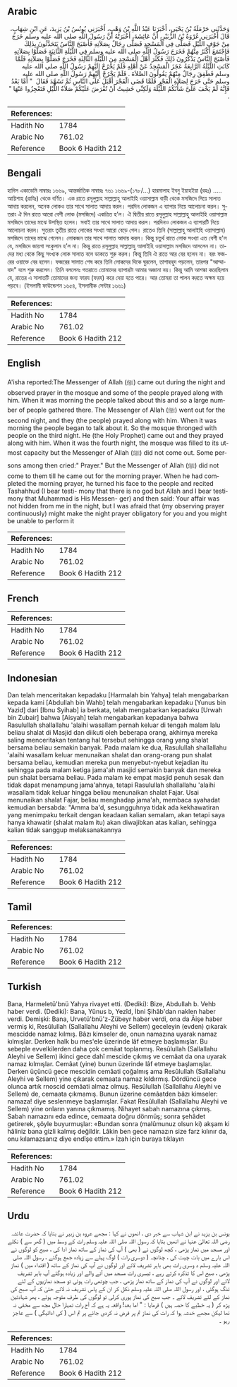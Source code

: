 ## Arabic


<div dir="rtl" lang="ar" style={{fontSize:'larger',backgroundColor:'#f8f9fa',padding:20}}>
وَحَدَّثَنِي حَرْمَلَةُ بْنُ يَحْيَى، أَخْبَرَنَا عَبْدُ اللَّهِ بْنُ وَهْبٍ، أَخْبَرَنِي يُونُسُ بْنُ يَزِيدَ، عَنِ ابْنِ شِهَابٍ، قَالَ أَخْبَرَنِي عُرْوَةُ بْنُ الزُّبَيْرِ، أَنَّ عَائِشَةَ، أَخْبَرَتْهُ أَنَّ رَسُولَ اللَّهِ صلى الله عليه وسلم خَرَجَ مِنْ جَوْفِ اللَّيْلِ فَصَلَّى فِي الْمَسْجِدِ فَصَلَّى رِجَالٌ بِصَلاَتِهِ فَأَصْبَحَ النَّاسُ يَتَحَدَّثُونَ بِذَلِكَ فَاجْتَمَعَ أَكْثَرُ مِنْهُمْ فَخَرَجَ رَسُولُ اللَّهِ صلى الله عليه وسلم فِي اللَّيْلَةِ الثَّانِيَةِ فَصَلَّوْا بِصَلاَتِهِ فَأَصْبَحَ النَّاسُ يَذْكُرُونَ ذَلِكَ فَكَثُرَ أَهْلُ الْمَسْجِدِ مِنَ اللَّيْلَةِ الثَّالِثَةِ فَخَرَجَ فَصَلَّوْا بِصَلاَتِهِ فَلَمَّا كَانَتِ اللَّيْلَةُ الرَّابِعَةُ عَجَزَ الْمَسْجِدُ عَنْ أَهْلِهِ فَلَمْ يَخْرُجْ إِلَيْهِمْ رَسُولُ اللَّهِ صلى الله عليه وسلم فَطَفِقَ رِجَالٌ مِنْهُمْ يَقُولُونَ الصَّلاَةَ ‏.‏ فَلَمْ يَخْرُجْ إِلَيْهِمْ رَسُولُ اللَّهِ صلى الله عليه وسلم حَتَّى خَرَجَ لِصَلاَةِ الْفَجْرِ فَلَمَّا قَضَى الْفَجْرَ أَقْبَلَ عَلَى النَّاسِ ثُمَّ تَشَهَّدَ فَقَالَ ‏ "‏ أَمَّا بَعْدُ فَإِنَّهُ لَمْ يَخْفَ عَلَىَّ شَأْنُكُمُ اللَّيْلَةَ وَلَكِنِّي خَشِيتُ أَنْ تُفْرَضَ عَلَيْكُمْ صَلاَةُ اللَّيْلِ فَتَعْجِزُوا عَنْهَا ‏"‏ ‏.‏
</div>
<div style={{backgroundColor:'#f8f9fa',padding:20, marginBottom: 10}}><table> <thead> <tr> <th>References:</th> <th></th> </tr> </thead> <tbody><tr><td>Hadith No</td><td>1784</td></tr><tr><td>Arabic No</td><td>761.02</td></tr><tr><td>Reference</td><td>Book 6 Hadith 212</td></tr></tbody></table></div>

## Bengali


<div dir="ltr" lang="bn" style={{fontSize:'larger',backgroundColor:'#f8f9fa',padding:20}}>
হাদিস একাডেমি নাম্বারঃ ১৬৬৯, আন্তর্জাতিক নাম্বারঃ ৭৬১ ১৬৬৯-(১৭৮/...) হারমালাহ ইবনু ইয়াহইয়া (রহঃ) ..... আয়িশাহ (রাযিঃ) থেকে বর্ণিত। এক রাতে রসূলুল্লাহ সাল্লাল্লাহু আলাইহি ওয়াসাল্লাম বাড়ী থেকে মসজিদে গিয়ে সালাত আদায় করলেন, অনেক লোকও তার সাথে সালাত আদায় করল। পরদিন লোকজন এ ব্যাপার নিয়ে আলোচনা করল। সুতরাং ঐ দিন রাতে আরো বেশী লোক (মসজিদে) একত্রিত হ’ল। ঐ দ্বিতীয় রাতে রসূলুল্লাহ সাল্লাল্লাহু আলাইহি ওয়াসাল্লাম মসজিদে তাদের মাঝে উপস্থিত হলেন। সবাই তার সাথে সালাত আদায় করল। পরদিনও লোকজন এ ব্যাপারটি নিয়ে আলোচনা করল। সুতরাং তৃতীয় রাতে লোকের সংখ্যা আরো বেড়ে গেল। রাতেও তিনি (সাল্লাল্লাহু আলাইহি ওয়াসাল্লাম) মসজিদে তাদের মাঝে গেলেন। লোকজন তার সাথে সালাত আদায় করল। কিন্তু চতুর্থ রাতে লোক সংখ্যা এত বেশী হ'ল যে, মসজিদে জায়গা সংকুলান হ’ল না। কিন্তু রাতে রসূলুল্লাহ সাল্লাল্লাহু আলাইহি ওয়াসাল্লাম মসজিদে আসলেন না। তাদের মধ্য থেকে কিছু সংখ্যক লোক সালাত বলে ডাকতে শুরু করল। কিন্তু তিনি ঐ রাতে আর বের হলেন না। বরং ফজরের ওয়াক্তে বের হলেন। ফজরের সালাত শেষ করে তিনি লোকদের দিকে ঘুরলেন, তাশাহহুদ পড়লেন, তারপর "আম্মাবাদ" বলে শুরু করলেন। তিনি বললেনঃ গতরাতে তোমাদের ব্যাপারটা আমার অজানা নয়। কিন্তু আমি আশঙ্কা করেছিলাম যে, রাতের এ সালাতটি তোমাদের জন্য ফারয (ফরয) করে দেয়া হতে পারে। আর তোমরা তা পালন করতে অক্ষম হয়ে পড়বে। (ইসলামী ফাউন্ডেশন ১৬৫৪, ইসলামীক সেন্টার ১৬৬১)
</div>
<div style={{backgroundColor:'#f8f9fa',padding:20, marginBottom: 10}}><table> <thead> <tr> <th>References:</th> <th></th> </tr> </thead> <tbody><tr><td>Hadith No</td><td>1784</td></tr><tr><td>Arabic No</td><td>761.02</td></tr><tr><td>Reference</td><td>Book 6 Hadith 212</td></tr></tbody></table></div>

## English


<div dir="ltr" lang="en" style={{fontSize:'larger',backgroundColor:'#f8f9fa',padding:20}}>
A'isha reported:The Messenger of Allah (ﷺ) came out during the night and observed prayer in the mosque and some of the people prayed along with him. When it was morning the people talked about this and so a large number of people gathered there. The Messenger of Allah (ﷺ) went out for the second night, and they (the people) prayed along with him. When it was morning the people began to talk about it. So the mosque thronged with people on the third night. He (the Holy Prophet) came out and they prayed along with him. When it was the fourth night, the mosque was filled to its utmost capacity but the Messenger of Allah (ﷺ) did not come out. Some persons among then cried:" Prayer." But the Messenger of Allah (ﷺ) did not come to them till he came out for the morning prayer. When he had completed the morning prayer, he turned his face to the people and recited Tashahhud (I bear testi- mony that there is no god but Allah and I bear testimony that Muhammad is His Messen- ger) and then said: Your affair was not hidden from me in the night, but I was afraid that (my observing prayer continuously) might make the night prayer obligatory for you and you might be unable to perform it
</div>
<div style={{backgroundColor:'#f8f9fa',padding:20, marginBottom: 10}}><table> <thead> <tr> <th>References:</th> <th></th> </tr> </thead> <tbody><tr><td>Hadith No</td><td>1784</td></tr><tr><td>Arabic No</td><td>761.02</td></tr><tr><td>Reference</td><td>Book 6 Hadith 212</td></tr></tbody></table></div>

## French


<div dir="ltr" lang="fr" style={{fontSize:'larger',backgroundColor:'#f8f9fa',padding:20}}>

</div>
<div style={{backgroundColor:'#f8f9fa',padding:20, marginBottom: 10}}><table> <thead> <tr> <th>References:</th> <th></th> </tr> </thead> <tbody><tr><td>Hadith No</td><td>1784</td></tr><tr><td>Arabic No</td><td>761.02</td></tr><tr><td>Reference</td><td>Book 6 Hadith 212</td></tr></tbody></table></div>

## Indonesian


<div dir="ltr" lang="id" style={{fontSize:'larger',backgroundColor:'#f8f9fa',padding:20}}>
Dan telah menceritakan kepadaku [Harmalah bin Yahya] telah mengabarkan kepada kami [Abdullah bin Wahb] telah mengabarkan kepadaku [Yunus bin Yazid] dari [Ibnu Syihab] ia berkata, telah mengabarkan kepadaku [Urwah bin Zubair] bahwa [Aisyah] telah mengabarkan kepadanya bahwa Rasulullah shallallahu 'alaihi wasallam pernah keluar di tengah malam lalu beliau shalat di Masjid dan diikuti oleh beberapa orang, akhirnya mereka saling menceritakan tentang hal tersebut sehingga orang yang shalat bersama beliau semakin banyak. Pada malam ke dua, Rasulullah shallallahu 'alaihi wasallam keluar menunaikan shalat dan orang-orang pun shalat bersama beliau, kemudian mereka pun menyebut-nyebut kejadian itu sehingga pada malam ketiga jama'ah masjid semakin banyak dan mereka pun shalat bersama beliau. Pada malam ke empat masjid penuh sesak dan tidak dapat menampung jama'ahnya, tetapi Rasulullah shallallahu 'alaihi wasallam tidak keluar hingga beliau menunaikan shalat Fajar. Usai menunaikan shalat Fajar, beliau menghadap jama'ah, membaca syahadat kemudian bersabda: "Amma ba'd, sesungguhnya tidak ada kekhawatiran yang menimpaku terkait dengan keadaan kalian semalam, akan tetapi saya hanya khawatir (shalat malam itu) akan diwajibkan atas kalian, sehingga kalian tidak sanggup melaksanakannya
</div>
<div style={{backgroundColor:'#f8f9fa',padding:20, marginBottom: 10}}><table> <thead> <tr> <th>References:</th> <th></th> </tr> </thead> <tbody><tr><td>Hadith No</td><td>1784</td></tr><tr><td>Arabic No</td><td>761.02</td></tr><tr><td>Reference</td><td>Book 6 Hadith 212</td></tr></tbody></table></div>

## Tamil


<div dir="ltr" lang="ta" style={{fontSize:'larger',backgroundColor:'#f8f9fa',padding:20}}>

</div>
<div style={{backgroundColor:'#f8f9fa',padding:20, marginBottom: 10}}><table> <thead> <tr> <th>References:</th> <th></th> </tr> </thead> <tbody><tr><td>Hadith No</td><td>1784</td></tr><tr><td>Arabic No</td><td>761.02</td></tr><tr><td>Reference</td><td>Book 6 Hadith 212</td></tr></tbody></table></div>

## Turkish


<div dir="ltr" lang="tr" style={{fontSize:'larger',backgroundColor:'#f8f9fa',padding:20}}>
Bana, Harmeletü'bnü Yahya rivayet etti. (Dediki): Bize, Abdullah b. Vehb haber verdi. (Dediki): Bana, Yûnus b, Yezîd, İbni Şihâb'dan naklen haber verdi. Demişki: Bana, Urvetü'bnü'z-Zübeyr haber verdi, ona da Âişe haber vermiş ki, Resûlullah (Sallallahu Aleyhi ve Sellem) geceleyin (evden) çıkarak mescidde namaz kılmış. Bâzı kimseler de, onun namazına uyarak namaz kılmışlar. Derken halk bu mes'ele üzerinde lâf etmeye başlamışlar. Bu sebeple evvelkilerden daha çok cemâat toplanmış. Resûlullah (Sallallahu Aleyhi ve Sellem) ikinci gece dahî mescide çıkmış ve cemâat da ona uyarak namaz kılmışlar. Cemâat (yine) bunun üzerinde lâf etmeye başlamışlar. Derken üçüncü gece mescidin cemâati çoğalmış ama Resûlullah (Sallallahu Aleyhi ve Sellem) yine çıkarak cemaata namaz kıldırmış. Dördüncü gece olunca artık rnoscid cemâati almaz olmuş. Resûlullah (Sallallahu Aleyhi ve Sellem) de, cemaata çıkmamış. Bunun üzerine cemâatden bâzı kimseler: namaza! diye seslenmeye başlamışlar. Fakat Resûlullah (Sallallahu Aleyhi ve Sellem) yine onların yanına çıkmamış. Nihayet sabah namazına çıkmış. Sabah namazını eda edince, cemaata doğru dönmüş; sonra şehâdet getirerek, şöyle buyurmuşlar: «Bundan sonra (malûmunuz olsun ki) akşam ki hâliniz bana gizli kalmış değildir. Lâkin ben gece namazın size farz kılınır da, onu kılamazsanız diye endîşe ettim.» İzah için buraya tıklayın
</div>
<div style={{backgroundColor:'#f8f9fa',padding:20, marginBottom: 10}}><table> <thead> <tr> <th>References:</th> <th></th> </tr> </thead> <tbody><tr><td>Hadith No</td><td>1784</td></tr><tr><td>Arabic No</td><td>761.02</td></tr><tr><td>Reference</td><td>Book 6 Hadith 212</td></tr></tbody></table></div>

## Urdu


<div dir="rtl" lang="ur" style={{fontSize:'larger',backgroundColor:'#f8f9fa',padding:20}}>
یونس بن یزید نے ابن شہاب سے خبر دی ، انھوں نے کہا : مجھے عروہ بن زبیر نے بتایا کہ حضرت عائشہ رضی اللہ تعالیٰ عنہا نے انھیں بتایا کہ رسول اللہ صلی اللہ علیہ وسلم رات کے وسط میں ( گھر سے ) نکلے اور مسجد میں نماز پڑھی ، کچھ لوگوں نے ( بھی ) آپ کی نماز کے ساتھ نماز ادا کی ، صبح کو لوگوں نے اس بارے میں بات چیت کی ، چنانچہ ( دوسری رات ) لوگ پہلے سے زیادہ جمع ہوگئے ، رسول اللہ صلی اللہ علیہ وسلم د وسری رات بھی باہر تشریف لائے اور لوگوں نے آپ کی نماز کے ساتھ ( اقتداء میں ) نماز پڑھی ، صبح اس کا تذکرہ کرتے رہے ، تیسری رات مسجد میں آنے والے اور زیادہ ہوگئے آپ باہر تشریف لائے اور لوگوں نے آپ کی نماز کے ساتھ نماز پڑھی ، جب چوتھی رات ہوئی تو مسجد نمازیوں کے لئے تنگ ہوگئی ، اور رسول اللہ صلی اللہ علیہ وسلم نکل کر ان کے پاس تشریف نہ لائے حتیٰ کہ آپ صبح کی نماز کے لئے تشریف لائے ۔ جب صبح کی نماز پوری کرلی تو لوگوں کی طرف متوجہ ہوئے ، پھر شہادتین پڑھ کر ( یہ خطبے کا حصہ ہیں ) فرمایا : " اما بعد! واقعہ یہ ہے کہ آج رات تمہارا حال مجھ سے مخفی نہ تھا لیکن مجھے خدشہ ہوا کہ رات کی نماز تم پر فرض نہ کردی جائے پر تم اس ( کی ادائیگی ) سے عاجز رہو ۔
</div>
<div style={{backgroundColor:'#f8f9fa',padding:20, marginBottom: 10}}><table> <thead> <tr> <th>References:</th> <th></th> </tr> </thead> <tbody><tr><td>Hadith No</td><td>1784</td></tr><tr><td>Arabic No</td><td>761.02</td></tr><tr><td>Reference</td><td>Book 6 Hadith 212</td></tr></tbody></table></div>